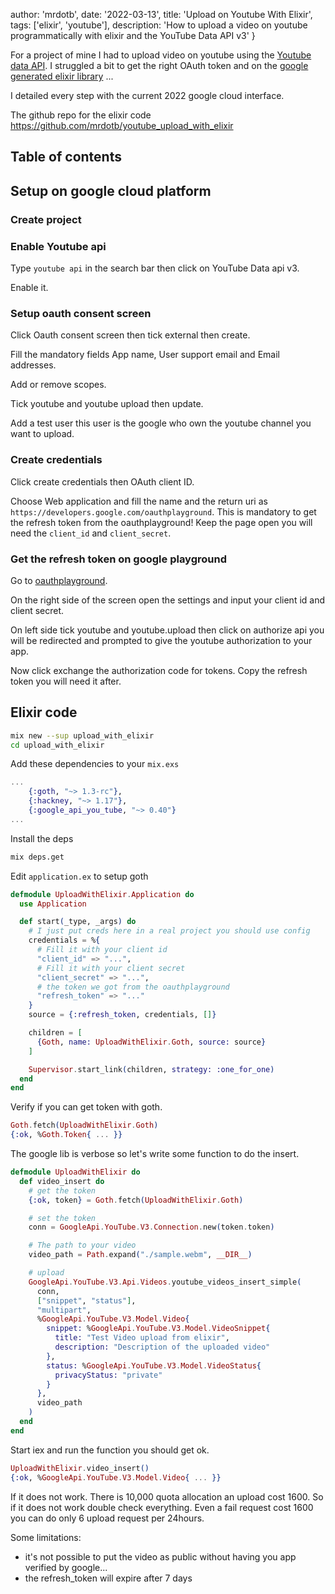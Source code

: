 

  author: 'mrdotb',
  date: '2022-03-13',
  title: 'Upload on Youtube With Elixir',
  tags: ['elixir', 'youtube'],
  description:
    'How to upload a video on youtube programmatically with elixir and the YouTube Data API v3'
}




For a project of mine I had to upload video on youtube using the [Youtube data API](https://developers.google.com/youtube/v3/docs).
I struggled a bit to get the right OAuth token and on the [google generated elixir library](https://github.com/googleapis/elixir-google-api) ...

I detailed every step with the current 2022 google cloud interface.

The github repo for the elixir code
https://github.com/mrdotb/youtube_upload_with_elixir

## Table of contents

## Setup on google cloud platform

### Create project


<SingleLightbox src={_1_create_project} alt="Create google project" />



### Enable Youtube api

Type `youtube api` in the search bar then click on YouTube Data api v3.

<SingleLightbox src={_2_enable_youtube_api_1} alt="enable youtube api 1" />



Enable it.

<SingleLightbox src={_2_enable_youtube_api_2} alt="enable youtube api 2" />




### Setup oauth consent screen

Click Oauth consent screen then tick external then create.

<SingleLightbox src={_3_setup_oauth_consent_screen_1} alt="setup oauth consent screen 1" />



Fill the mandatory fields App name, User support email and Email addresses.

<SingleLightbox src={_3_setup_oauth_consent_screen_2} alt="setup oauth consent screen 2" />



Add or remove scopes.

<SingleLightbox src={_3_setup_oauth_consent_screen_3} alt="setup oauth consent screen 3" />



Tick youtube and youtube upload then update.

<SingleLightbox src={_3_setup_oauth_consent_screen_4} alt="setup oauth consent screen 4" />



Add a test user this user is the google who own the youtube channel you want to upload.

<SingleLightbox src={_3_setup_oauth_consent_screen_5} alt="setup oauth consent screen 5" />




### Create credentials

Click create credentials then OAuth client ID.

<SingleLightbox src={_4_create_credentials_1} alt="create credentials 1" />



Choose Web application and fill the name and the return uri as `https://developers.google.com/oauthplayground`. This is mandatory to get the refresh token from the oauthplayground! Keep the page open you will need the `client_id` and `client_secret`. 

<SingleLightbox src={_4_create_credentials_2} alt="create credentials 2" />




### Get the refresh token on google playground

Go to [oauthplayground](https://developers.google.com/oauthplayground/).

On the right side of the screen open the settings and input your client id and client secret.

<SingleLightbox src={_5_oauth_playground_1} alt="oauth playground 1" />



On left side tick youtube and youtube.upload then click on authorize api you will be redirected and prompted to give the youtube authorization to your app.

<SingleLightbox src={_5_oauth_playground_2} alt="oauth playground 2" />



Now click exchange the authorization code for tokens. Copy the refresh token you will need it after.

<SingleLightbox src={_5_oauth_playground_3} alt="oauth playground 3" />



## Elixir code

```bash
mix new --sup upload_with_elixir
cd upload_with_elixir
```

Add these dependencies to your `mix.exs`
```elixir
...
    {:goth, "~> 1.3-rc"},
    {:hackney, "~> 1.17"},
    {:google_api_you_tube, "~> 0.40"}
...
```

Install the deps
```bash
mix deps.get
```

Edit `application.ex` to setup goth

```elixir
defmodule UploadWithElixir.Application do
  use Application

  def start(_type, _args) do
    # I just put creds here in a real project you should use config
    credentials = %{
      # Fill it with your client id
      "client_id" => "...",
      # Fill it with your client secret
      "client_secret" => "...",
      # the token we got from the oauthplayground
      "refresh_token" => "..."
    }
    source = {:refresh_token, credentials, []}

    children = [
      {Goth, name: UploadWithElixir.Goth, source: source}
    ]

    Supervisor.start_link(children, strategy: :one_for_one)
  end
end

```

Verify if you can get token with goth.
```elixir
Goth.fetch(UploadWithElixir.Goth)
{:ok, %Goth.Token{ ... }}
```

The google lib is verbose so let's write some function to do the insert.
```elixir
defmodule UploadWithElixir do
  def video_insert do
    # get the token
    {:ok, token} = Goth.fetch(UploadWithElixir.Goth)

    # set the token
    conn = GoogleApi.YouTube.V3.Connection.new(token.token)

    # The path to your video
    video_path = Path.expand("./sample.webm", __DIR__)

    # upload
    GoogleApi.YouTube.V3.Api.Videos.youtube_videos_insert_simple(
      conn,
      ["snippet", "status"],
      "multipart",
      %GoogleApi.YouTube.V3.Model.Video{
        snippet: %GoogleApi.YouTube.V3.Model.VideoSnippet{
          title: "Test Video upload from elixir",
          description: "Description of the uploaded video"
        },
        status: %GoogleApi.YouTube.V3.Model.VideoStatus{
          privacyStatus: "private"
        }
      },
      video_path
    )
  end
end

```

Start iex and run the function you should get ok.
```elixir
UploadWithElixir.video_insert()
{:ok, %GoogleApi.YouTube.V3.Model.Video{ ... }}
```

If it does not work.
There is 10,000 quota allocation an upload cost 1600. So if it does not work double check everything. Even a fail request cost 1600 you can do only 6 upload request per 24hours.

Some limitations:
- it's not possible to put the video as public without having you app verified by google...
- the refresh_token will expire after 7 days





